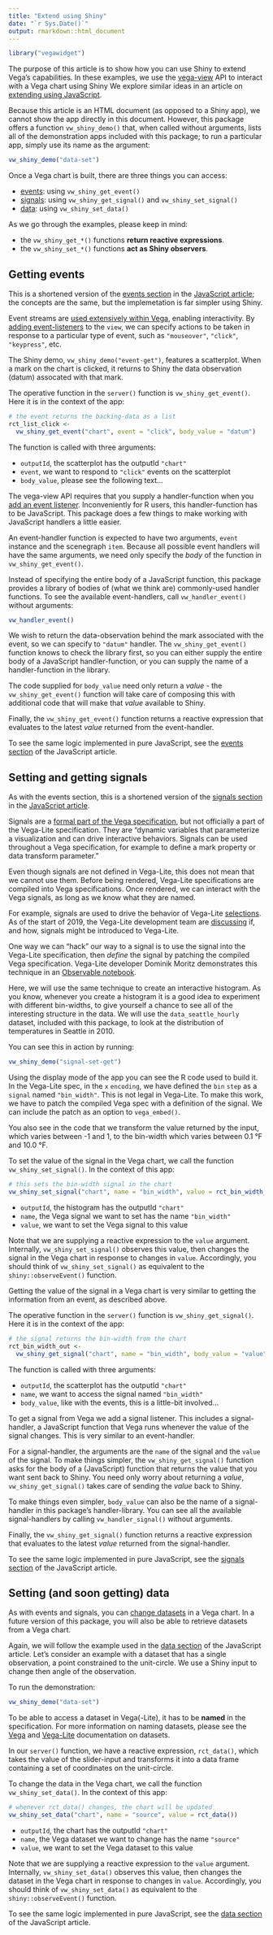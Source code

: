 ```yaml
---
title: "Extend using Shiny"
date: "`r Sys.Date()`"
output: rmarkdown::html_document
---
```


```r
library("vegawidget")
```

The purpose of this article is to show how you can use Shiny to extend Vega's capabilities. In these examples, we use the [vega-view](https://github.com/vega/vega/tree/master/packages/vega-view) API to interact with a Vega chart using Shiny We explore similar ideas in an article on [extending using JavaScript](javascript.Rmd).

Because this article is an HTML document (as opposed to a Shiny app), we cannot show the app directly in this document. However, this package offers a function `vw_shiny_demo()` that, when called without arguments, lists all of the demonstration apps included with this package; to run a particular app, simply use its name as the argument:

```r
vw_shiny_demo("data-set")
```

Once a Vega chart is built, there are three things you can access:

- [events](https://vega.github.io/vega/docs/api/view/#event-handling): using `vw_shiny_get_event()`
- [signals](https://vega.github.io/vega/docs/api/view/#signals): using `vw_shiny_get_signal()` and `vw_shiny_set_signal()`
- [data](https://vega.github.io/vega/docs/api/view/#data-and-scales): using `vw_shiny_set_data()`

As we go through the examples, please keep in mind:

- the `vw_shiny_get_*()` functions **return reactive expressions**.
- the `vw_shiny_set_*()` functions **act as Shiny observers**.

## Getting events {#events}

This is a shortened version of the [events section](javascript.html#events) in the [JavaScript article](JavaScript); the concepts are the same, but the implemetation is far simpler using Shiny. 

Event streams are [used extensively within Vega](https://vega.github.io/vega/docs/event-streams), enabling interactivity. By [adding event-listeners](https://vega.github.io/vega/docs/api/view/#view_addEventListener) to the `view`, we can specify actions to be taken in response to a particular type of event, such as `"mouseover"`, `"click"`, `"keypress"`, etc.

The Shiny demo, `vw_shiny_demo("event-get")`, features a scatterplot. When a mark on the chart is clicked, it returns to Shiny the data observation (datum) assocated with that mark.

The operative function in the `server()` function is `vw_shiny_get_event()`. Here it is in the context of the app:

```r
# the event returns the backing-data as a list
rct_list_click <-
  vw_shiny_get_event("chart", event = "click", body_value = "datum")
```

The function is called with three arguments:

- `outputId`, the scatterplot has the outputId `"chart"`
- `event`, we want to respond to `"click"` events on the scatterplot
- `body_value`, please see the following text...

The vega-view API requires that you supply a handler-function when you [add an event listener](https://vega.github.io/vega/docs/api/view/#view_addEventListener). Inconveniently for R users, this handler-function has to be JavaScript. This package does a few things to make working with JavaScript handlers a little easier.

An event-handler function is expected to have two arguments, `event` instance and the scenegraph `item`. Because all possible event handlers will have the same arguments, we need only specify the *body* of the function in `vw_shiny_get_event()`.

Instead of specifying the entire body of a JavaScript function, this package provides a library of bodies of (what we think are) commonly-used handler functions. To see the available event-handlers, call `vw_handler_event()` without arguments:

```r
vw_handler_event()
```

We wish to return the data-observation behind the mark associated with the event, so we can specify to `"datum"` handler. The `vw_shiny_get_event()` function knows to check the library first, so you can either supply the entire body of a JavaScript handler-function, or you can supply the name of a handler-function in the library.

The code supplied for `body_value` need only return a *value* - the `vw_shiny_get_event()` function will take care of composing this with additional code that will make that *value* available to Shiny.

Finally, the `vw_shiny_get_event()` function returns a reactive expression that evaluates to the latest *value* returned from the event-handler.

To see the same logic implemented in pure JavaScript, see the [events section](javascript.html#events) of the JavaScript article.

## Setting and getting signals

As with the events section, this is a shortened version of the [signals section](javascript.html#signals) in the [JavaScript article](JavaScript).

Signals are a [formal part of the Vega specification](https://vega.github.io/vega/docs/signals), but not officially a part of the Vega-Lite specification. They are "dynamic variables that parameterize a visualization and can drive interactive behaviors. Signals can be used throughout a Vega specification, for example to define a mark property or data transform parameter."

Even though signals are not defined in Vega-Lite, this does not mean that we cannot use them. Before being rendered, Vega-Lite specifications are compiled into Vega specifications. Once rendered, we can interact with the Vega signals, as long as we know what they are named.

For example, signals are used to drive the behavior of Vega-Lite [selections](https://vega.github.io/vega-lite/docs/selection.html). As of the start of 2019, the Vega-Lite development team are [discussing](https://github.com/vega/vega-lite/issues/3338) if, and how, signals might be introduced to Vega-Lite.

One way we can "hack" our way to a signal is to use the signal into the Vega-Lite specification, then *define* the signal by patching the compiled Vega specification. Vega-Lite developer Dominik Moritz demonstrates this technique in an [Observable notebook](https://beta.observablehq.com/@domoritz/rotating-earth). 

Here, we will use the same technique to create an interactive histogram. As you know, whenever you create a histogram it is a good idea to experiment with different bin-widths, to give yourself a chance to see all of the interesting structure in the data. We will use the `data_seattle_hourly` dataset, included with this package, to look at the distribution of temperatures in Seattle in 2010.

You can see this in action by running:

```r
vw_shiny_demo("signal-set-get")
```

Using the display mode of the app you can see the R code used to build it. In the Vega-Lite spec, in the `x` `encoding`, we have defined the `bin` `step` as a `signal` named `"bin_width"`. This is not legal in Vega-Lite.
To make this work, we have to patch the compiled Vega spec with a definition of the signal. We can include the patch as an option to `vega_embed()`.

You also see in the code that we transform the value returned by the input, which varies between -1 and 1, to the bin-width which varies between 0.1 °F and 10.0 °F.

To set the value of the signal in the Vega chart, we call the function `vw_shiny_set_signal()`. In the context of this app:

```r
# this sets the bin-width signal in the chart
vw_shiny_set_signal("chart", name = "bin_width", value = rct_bin_width_in())
```

- `outputId`, the histogram has the outputId `"chart"`
- `name`, the Vega signal we want to set has the name `"bin_width"`
- `value`, we want to set the Vega signal to this value

Note that we are supplying a reactive expression to the `value` argument. Internally, `vw_shiny_set_signal()` observes this value, then changes the signal in the Vega chart in response to changes in `value`. Accordingly, you should think of `vw_shiny_set_signal()` as equivalent to the `shiny::observeEvent()` function.

Getting the value of the signal in a Vega chart is very similar to getting the information from an event, as described above.

The operative function in the `server()` function is `vw_shiny_get_signal()`. Here it is in the context of the app:

```r
# the signal returns the bin-width from the chart
rct_bin_width_out <- 
  vw_shiny_get_signal("chart", name = "bin_width", body_value = "value")
```

The function is called with three arguments:

- `outputId`, the scatterplot has the outputId `"chart"`
- `name`, we want to access the signal named `"bin_width"`
- `body_value`, like with the events, this is a little-bit involved...

To get a signal from Vega we add a signal listener. This includes a signal-handler, a JavaScript function that Vega runs whenever the value of the signal changes. This is very similar to an event-handler. 

For a signal-handler, the arguments are the `name` of the signal and the `value` of the signal. To make things simpler, the `vw_shiny_get_signal()` function asks for the body of a (JavaScript) function that returns the value that you want sent back to Shiny. You need only worry about returning a *value*, `vw_shiny_get_signal()` takes care of sending the *value* back to Shiny.

To make things even simpler, `body_value` can also be the name of a signal-handler in this package's handler-library. You can see all the available signal-handlers by calling `vw_handler_signal()` without arguments.

Finally, the `vw_shiny_get_signal()` function returns a reactive expression that evaluates to the latest *value* returned from the signal-handler.

To see the same logic implemented in pure JavaScript, see the [signals section](javascript.html#signals) of the JavaScript article.

## Setting (and soon getting) data

As with events and signals, you can [change datasets](https://vega.github.io/vega/docs/api/view/#view_change) in a Vega chart. In a future version of this package, you will also be able to retrieve datasets from a Vega chart.

Again, we will follow the example used in the [data section](javascript.html#signals) of the JavaScript article. Let's consider an example with a dataset that has a single observation, a point constrained to the unit-circle. We use a Shiny input to change then angle of the observation. 

To run the demonstration:

```r
vw_shiny_demo("data-set")
```

To be able to access a dataset in Vega(-Lite), it has to be **named** in the specification. For more information on naming datasets, please see the [Vega](https://vega.github.io/vega/docs/data) and [Vega-Lite](https://vega.github.io/vega-lite/docs/data.html#named) documentation on datasets.

In our `server()` function, we have a reactive expression, `rct_data()`, which takes the value of the slider-input and transforms it into a data frame containing a set of coordinates on the unit-circle.

To change the data in the Vega chart, we call the function `vw_shiny_set_data()`. In the context of this app:

```r
# whenever rct_data() changes, the chart will be updated
vw_shiny_set_data("chart", name = "source", value = rct_data())
```

- `outputId`, the chart has the outputId `"chart"`
- `name`, the Vega dataset we want to change has the name `"source"`
- `value`, we want to set the Vega dataset to this value

Note that we are supplying a reactive expression to the `value` argument. Internally, `vw_shiny_set_data()` observes this value, then changes the dataset in the Vega chart in response to changes in `value`. Accordingly, you should think of `vw_shiny_set_data()` as equivalent to the `shiny::observeEvent()` function.

To see the same logic implemented in pure JavaScript, see the [data section](javascript.html#signals) of the JavaScript article.
